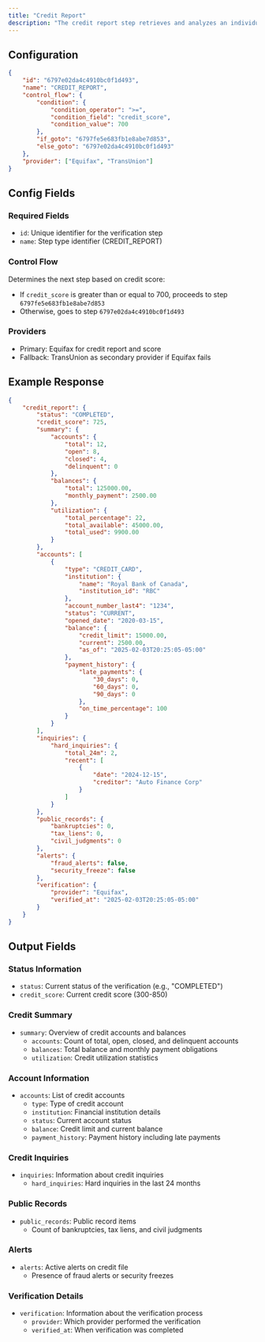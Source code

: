 ```yaml
---
title: "Credit Report"
description: "The credit report step retrieves and analyzes an individual's credit history from major credit bureaus."
---
```


## Configuration

```json
{
    "id": "6797e02da4c4910bc0f1d493",
    "name": "CREDIT_REPORT",
    "control_flow": {
        "condition": {
            "condition_operator": ">=",
            "condition_field": "credit_score",
            "condition_value": 700
        },
        "if_goto": "6797fe5e683fb1e8abe7d853",
        "else_goto": "6797e02da4c4910bc0f1d493"
    },
    "provider": ["Equifax", "TransUnion"]
}
```

## Config Fields

### Required Fields
- `id`: Unique identifier for the verification step
- `name`: Step type identifier (CREDIT_REPORT)

### Control Flow
Determines the next step based on credit score:
- If `credit_score` is greater than or equal to 700, proceeds to step `6797fe5e683fb1e8abe7d853`
- Otherwise, goes to step `6797e02da4c4910bc0f1d493`

### Providers
- Primary: Equifax for credit report and score
- Fallback: TransUnion as secondary provider if Equifax fails

## Example Response

```json
{
    "credit_report": {
        "status": "COMPLETED",
        "credit_score": 725,
        "summary": {
            "accounts": {
                "total": 12,
                "open": 8,
                "closed": 4,
                "delinquent": 0
            },
            "balances": {
                "total": 125000.00,
                "monthly_payment": 2500.00
            },
            "utilization": {
                "total_percentage": 22,
                "total_available": 45000.00,
                "total_used": 9900.00
            }
        },
        "accounts": [
            {
                "type": "CREDIT_CARD",
                "institution": {
                    "name": "Royal Bank of Canada",
                    "institution_id": "RBC"
                },
                "account_number_last4": "1234",
                "status": "CURRENT",
                "opened_date": "2020-03-15",
                "balance": {
                    "credit_limit": 15000.00,
                    "current": 2500.00,
                    "as_of": "2025-02-03T20:25:05-05:00"
                },
                "payment_history": {
                    "late_payments": {
                        "30_days": 0,
                        "60_days": 0,
                        "90_days": 0
                    },
                    "on_time_percentage": 100
                }
            }
        ],
        "inquiries": {
            "hard_inquiries": {
                "total_24m": 2,
                "recent": [
                    {
                        "date": "2024-12-15",
                        "creditor": "Auto Finance Corp"
                    }
                ]
            }
        },
        "public_records": {
            "bankruptcies": 0,
            "tax_liens": 0,
            "civil_judgments": 0
        },
        "alerts": {
            "fraud_alerts": false,
            "security_freeze": false
        },
        "verification": {
            "provider": "Equifax",
            "verified_at": "2025-02-03T20:25:05-05:00"
        }
    }
}
```

## Output Fields

### Status Information
- `status`: Current status of the verification (e.g., "COMPLETED")
- `credit_score`: Current credit score (300-850)

### Credit Summary
- `summary`: Overview of credit accounts and balances
  - `accounts`: Count of total, open, closed, and delinquent accounts
  - `balances`: Total balance and monthly payment obligations
  - `utilization`: Credit utilization statistics

### Account Information
- `accounts`: List of credit accounts
  - `type`: Type of credit account
  - `institution`: Financial institution details
  - `status`: Current account status
  - `balance`: Credit limit and current balance
  - `payment_history`: Payment history including late payments

### Credit Inquiries
- `inquiries`: Information about credit inquiries
  - `hard_inquiries`: Hard inquiries in the last 24 months

### Public Records
- `public_records`: Public record items
  - Count of bankruptcies, tax liens, and civil judgments

### Alerts
- `alerts`: Active alerts on credit file
  - Presence of fraud alerts or security freezes

### Verification Details
- `verification`: Information about the verification process
  - `provider`: Which provider performed the verification
  - `verified_at`: When verification was completed